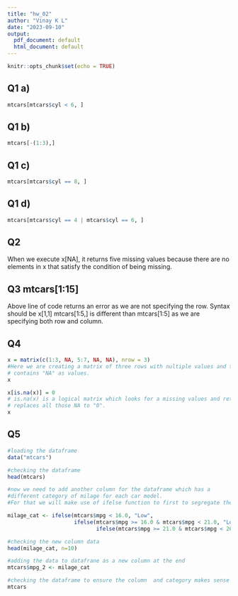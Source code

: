 ```yaml
---
title: "hw_02"
author: "Vinay K L"
date: "2023-09-10"
output:
  pdf_document: default
  html_document: default
---
```


```r
knitr::opts_chunk$set(echo = TRUE)
```

## Q1 a)
```r
mtcars[mtcars$cyl < 6, ]
```

## Q1 b)
```r
mtcars[-(1:3),]
```

## Q1 c)
```r
mtcars[mtcars$cyl == 8, ]
```

## Q1 d)
```r
mtcars[mtcars$cyl == 4 | mtcars$cyl == 6, ]
```


## Q2 

When we execute x[NA], it returns five missing values because there are no elements in x that satisfy the condition of being missing.


## Q3 mtcars[1:15]

Above line of code returns an error as we are not specifying the row. Syntax should be x[1,1]
mtcars[1:5,] is different than mtcars[1:5] as we are specifying both row and column. 


## Q4
```r
x = matrix(c(1:3, NA, 5:7, NA, NA), nrow = 3)
#Here we are creating a matrix of three rows with nultiple values and three of the cells 
# contains "NA" as values. 
x

x[is.na(x)] = 0
# is.na(x) is a logical matrix which looks for a missing values and returns TRUE or FALSE. x[is.na(x)] 
# replaces all those NA to "0". 
x
```

## Q5

```r
#loading the dataframe
data("mtcars")

#checking the dataframe
head(mtcars)

#now we need to add another column for the dataframe which has a 
#different category of milage for each car model. 
#For that we will make use of ifelse function to first to segregate the data into 4 type. 

milage_cat <- ifelse(mtcars$mpg < 16.0, "Low",
                     ifelse(mtcars$mpg >= 16.0 & mtcars$mpg < 21.0, "Low_intermediate",
                            ifelse(mtcars$mpg >= 21.0 & mtcars$mpg < 26.0, "Intermidate_High",  "High" )))

#checking the new column data
head(milage_cat, n=10)

#adding the data to datafrane as a new column at the end
mtcars$mpg_2 <- milage_cat

#checking the dataframe to ensure the column  and category makes sense
mtcars
```
